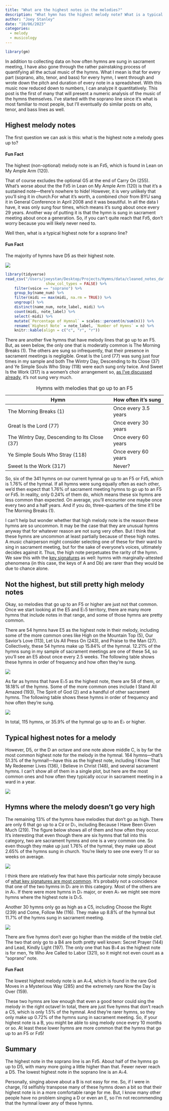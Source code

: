 ```yaml
---
title: "What are the highest notes in the melodies?"
description: "What hymn has the highest melody note? What is a typical highest note for a soprano line? What is the lowest highest note for a melody? If you can only sing up to a C, what proportion of hymns would you be able to sing melody on?"
author: "Joey Stanley"
date: "10/06/2023"
categories:
  - melody
  - musicology
---
```


```r
library(gm)
```

In addition to collecting data on how often hymns are sung in sacrament meeting, I have also gone through the rather painstaking process of quantifying all the actual music of the hymns. What I mean is that for every part (soprano, alto, tenor, and bass) for every hymn, I went through and wrote down the pitch and duration of every note in a spreadsheet. With this music now reduced down to numbers, I can analyze it quantitatively. This post is the first of many that will present a numeric analysis of the music of the hymns themselves. I've started with the soprano line since it's what is most familiar to most people, but I'll eventually do similar posts on alto, tenor, and bass lines as well.

## Highest melody notes

The first question we can ask is this: what is the highest note a melody goes up to?

::: {.callout-tip icon="false"}
#### Fun Fact

The highest (non-optional) melody note is an F♯5, which is found in <hymn>Lean on My Ample Arm (120)</hymn>.
:::

That of course excludes the optional G5 at the end of <hymn>Carry On (255)</hymn>. What's worse about the the F♯5 in <hymn>Lean on My Ample Arm (120)</hymn> is that it's a sustained note---there's nowhere to hide! However, it is very unlikely that you'll sing it in church.[For what it's worth, a combined choir from BYU sang it in General Conference in April 2008 and it was beautiful.]{.aside} In all the data I have, it was only sung four times, which means it's sung about once every 29 years. Another way of putting it is that the hymn is sung in sacrament meeting about once a generation. So, if you can't quite reach that F♯5, don't worry because you will likely never need to.

Well then, what is a typical highest note for a soprano line? 

::: {.callout-tip icon="false"}
#### Fun Fact

The majority of hymns have D5 as their highest note.
:::

![](../images/highest_soprano_notes.jpeg)

```r
library(tidyverse)
read_csv("/Users/joeystan/Desktop/Projects/Hymns/data/cleaned_notes_data.csv", 
                  show_col_types = FALSE) %>%
    filter(voice == "soprano") %>%
    group_by(name_num) %>%
    filter(midi == max(midi, na.rm = TRUE)) %>%
    ungroup() %>%
    distinct(name_num, note_label, midi) %>%
    count(midi, note_label) %>%
    select(-midi) %>%
    mutate(`Percentage of Hymnal` = scales::percent(n/sum(n))) %>%
    rename(`Highest Note` = note_label, `Number of Hymns` = n) %>%
    knitr::kable(align = c("c", "r", "r"))
```

There are another five hymns that have melody lines that go up to an F5. But, as seen below, the only one that is moderatly common is <hymn>The Morning Breaks (1)</hymn>. The others are sung so infrequently, that their presence in sacrament meetings is negligible. <hymn>Great Is the Lord (77)</hymn> was sung just four times in my sample and both <hymn>The Wintry Day, Descending to Its Close (37)</hymn> and <hymn>Ye Simple Souls Who Stray (118)</hymn> were each sung only twice. And <hymn>Sweet Is the Work (317)</hymn> is a women's choir arrangement so, [as I've discussed already](../posts/mens_womens_arrangements.qmd), it's not sung very much.

| Hymn                                         | How often it's sung  |
|----------------------------------------------|----------------------|
| The Morning Breaks (1)                       | Once every 3.5 years |
| Great Is the Lord (77)                       | Once every 30 years  |
| The Wintry Day, Descending to Its Close (37) | Once every 60 years  |
| Ye Simple Souls Who Stray (118)              | Once every 60 years  |
| Sweet Is the Work (317)                      | Never?               |

: Hymns with melodies that go up to an F5

So, six of the 341 hymns on our current hymnal go up to an F5 or F♯5, which is 1.76% of the hymnal. If all hymns were sung equally often as each other, we'd then expect that 1.76% of sacrament meeting hymns to go up to an F5 or F♯5. In reality, only 0.24% of them do, which means these six hymns are less common than expected. On average, you'll encounter one maybe once every two and a half years. And if you do, three-quarters of the time it'll be <hymn>The Morning Breaks (1)</hymn>.

I can't help but wonder whether that high melody note is the reason these hymns are so uncommon. It may be the case that they are unusual hymns anyway that for whatever reason are not sung very often. But I think that these hymns are uncommon at least partially because of these high notes. A music chairperson might consider selecting one of these for their ward to sing in sacrament meeting, but for the sake of everyone's voices, ultimately decides against it. Thus, the high note perpetuates the rarity of the hymn. We saw this with the [key signatures](../posts/key_signatures.qmd) as well: hymns with marginally-attested phenomena (in this case, the keys of A and Db) are rarer than they would be due to chance alone.

## Not the highest, but still pretty high melody notes

Okay, so melodies that go up to an F5 or higher are just not that common. Once we start looking at the E5 and E♭5 territory, there are many more hymns that include notes in that range, and some of those hymns are pretty common.

There are 54 hymns have E5 as the highest note in their melody, including some of the more common ones like <hymn>High on the Mountain Top (5)</hymn>, <hymn>Our Savior's Love (113)</hymn>, <hymn>Let Us All Press On (243)</hymn>, and <hymn>Praise to the Man (27)</hymn>. Collectively, these 54 hymns make up 15.84% of the hymnal. 12.21% of the hymns sung in my sample of sacrament meetings are one of these 54, so you'll see an E5 about once every 2.5 weeks. The following table shows these hymns in order of frequency and how often they're sung.

![](../images/soprano_E5.jpeg){#tab-soprano-E5}

As far as hymns that have E♭5 as the highest note, there are 58 of them, or 18.18% of the hymns. Some of the more common ones include <hymn>I Stand All Amazed (193)</hymn>, <hymn>The Spirit of God (2)</hymn> and a handful of other sacrament hymns. The following table shows these hymns in order of frequency and how often they're sung.

![](../images/soprano_Eb5.jpeg)

In total, 115 hymns, or 35.9% of the hymnal go up to an E$\flat$ or higher.


## Typical highest notes for a melody

However, D5, or the D an octave and one note above middle C, is by far the most common highest note for the melody in the hymnal. 164 hymns---that's 51.3\% of the hymnal!---have this as the highest note, including <hymn>I Know That My Redeemer Lives (136)</hymn>, <hymn>I Believe in Christ (148)</hymn>, and several sacrament hymns. I can't show all of them in a single plot, but here are the most common ones and how often they typically occur in sacrament meeting in a ward in a year.

![](../images/soprano_D5.jpeg)

## Hymns where the melody doesn't go very high

The remaining 13\% of the hymns have melodies that don't go as high. There are only 6 that go up to a C♯ or D♭, including <hymn>Because I Have Been Given Much (219)</hymn>. The figure below shows all of them and how often they occur. It's interesting that even though there are six hymns that fall into this category, two are sacrament hymns and one is a very common one. So even though they make up just 1.76% of the hymnal, they make up about 2.65% of the hymns sung in church. You're likely to see one every 11 or so weeks on average. 

![](../images/soprano_Db5.jpeg)

I think there are relatively few that have this particular note simply because of [what key signatures are most common](../posts/key_signatures.qmd). It's probably not a coincidence that one of the two hymns in D♭ are in this category. Most of the others are in A♭. If there were more hymns in D♭ major, or even A♭ we might see more hymns where the highest note is D♭5.  


Another 30 hymns only go as high as a C5, including <hymn>Choose the Right (239)</hymn> and <hymn>Come, Follow Me (116)</hymn>. They make up 8.8% of the hymnal but 11.7% of the hymns sung in sacrament meeting.

![](../images/soprano_C5.jpeg)


There are five hymns don't ever go higher than the middle of the treble clef. The two that only go to a B4 are both pretty well known: <hymn>Secret Prayer (144)</hymn> and <hymn>Lead, Kindly Light (197)</hymn>. The only one that has B♭4 as the highest note is for men, <hymn>Ye Who Are Called to Labor (321)</hymn>, so it might not even count as a "soprano" note. 

::: {.callout-tip icon="false"}
#### Fun Fact

The lowest highest melody note is an A♭4, which is found in the rare <hymn>God Moves in a Mysterious Way (285)</hymn> and the extremely rare <hymn>Now the Day is Over (159)</hymn>.
:::

These two hymns are low enough that even a good tenor could sing the melody in the right octave! In total, there are just five hymns that don't reach a C5, which is only 1.5\% of the hymnal. And they're rarer hymns, so they only make up 0.72% of the hymns sung in sacrament meeting. So, if your highest note is a B, you might be able to sing melody once every 10 months or so. At least these lower hymns are more common that the hymns that go up to an F5 or F♯5!

## Summary

The highest note in the soprano line is an F♯5. About half of the hymns go up to D5, with many more going a little higher than that. Fewer never reach a D5. The lowest highest note in the soprano line is an A♭4. 

Personally, singing above about a B is not easy for me. So, if I were in charge, I'd selfishly transpose many of these hymns down a bit so that their highest note is in a more comfortable range for me. But, I know many other people have no problem singing a D or even an E, so I'm not recommending that the hymnal lower any of these hymns. 